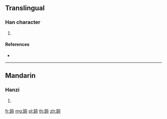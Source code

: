 {{character info/new}}
==Translingual==

===Han character===
{{Han char|rn=167|rad=金|as=06|sn=14|four=84147|canj=CKLD}}

# {{defn|Han|sort=金06}}

====References====
* {{Han ref|kx=1304.130|dkj=40369|dj=1807.010|hdz=64194.130|uh=928C|ud=37516|bh=E4B2|bd=58546}}

----

==Mandarin==

===Hanzi===
{{cmn-hanzi|pin=[[zùn]] ([[zun4]])|wg=tsun<sup>4</sup>}}

# {{defn|lang=cmn|sort=金06}}

[[fr:銌]]
[[mg:銌]]
[[pl:銌]]
[[th:銌]]
[[zh:銌]]